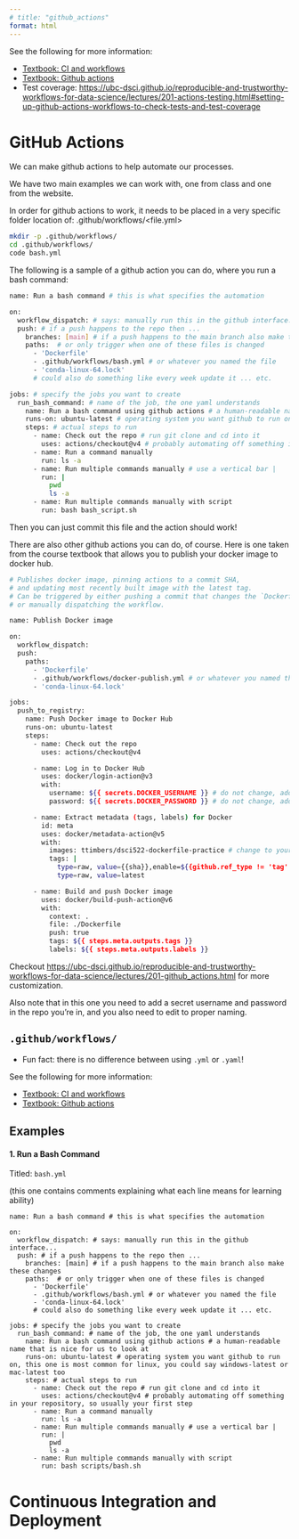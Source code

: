 ```yaml
---
# title: "github_actions"
format: html
---
```


See the following for more information:

- [Textbook: CI and workflows](https://ubc-dsci.github.io/reproducible-and-trustworthy-workflows-for-data-science/lectures/200-continuous-integration.html)
- [Textbook: Github actions](https://ubc-dsci.github.io/reproducible-and-trustworthy-workflows-for-data-science/lectures/201-github_actions.html)
- Test coverage: <https://ubc-dsci.github.io/reproducible-and-trustworthy-workflows-for-data-science/lectures/201-actions-testing.html#setting-up-github-actions-workflows-to-check-tests-and-test-coverage>

# GitHub Actions

We can make github actions to help automate our processes.

We have two main examples we can work with, one from class and one from the website.

In order for github actions to work, it needs to be placed in a very specific folder location of: .github/workflows/<file.yml>

```bash
mkdir -p .github/workflows/
cd .github/workflows/
code bash.yml
```
The following is a sample of a github action you can do, where you run a bash command:

```bash
name: Run a bash command # this is what specifies the automation

on:
  workflow_dispatch: # says: manually run this in the github interface...
  push: # if a push happens to the repo then ...
    branches: [main] # if a push happens to the main branch also make these changes
    paths:  # or only trigger when one of these files is changed
      - 'Dockerfile'
      - .github/workflows/bash.yml # or whatever you named the file
      - 'conda-linux-64.lock'
      # could also do something like every week update it ... etc.

jobs: # specify the jobs you want to create
  run_bash_command: # name of the job, the one yaml understands
    name: Run a bash command using github actions # a human-readable name that is nice for us to look at
    runs-on: ubuntu-latest # operating system you want github to run on, this one is most common for linux, you could say windows-latest or mac-latest too
    steps: # actual steps to run
      - name: Check out the repo # run git clone and cd into it
        uses: actions/checkout@v4 # probably automating off something in your repository, so usually your first step
      - name: Run a command manually
        run: ls -a
      - name: Run multiple commands manually # use a vertical bar |
        run: | 
          pwd
          ls -a
      - name: Run multiple commands manually with script
        run: bash bash_script.sh
```

Then you can just commit this file and the action should work!


There are also other github actions you can do, of course. Here is one taken from the course textbook that allows you to publish your docker image to docker hub.

```bash
# Publishes docker image, pinning actions to a commit SHA,
# and updating most recently built image with the latest tag.
# Can be triggered by either pushing a commit that changes the `Dockerfile`,
# or manually dispatching the workflow.

name: Publish Docker image

on:
  workflow_dispatch:
  push:
    paths:
      - 'Dockerfile'
      - .github/workflows/docker-publish.yml # or whatever you named the file
      - 'conda-linux-64.lock'

jobs:
  push_to_registry:
    name: Push Docker image to Docker Hub
    runs-on: ubuntu-latest
    steps:
      - name: Check out the repo
        uses: actions/checkout@v4

      - name: Log in to Docker Hub
        uses: docker/login-action@v3
        with:
          username: ${{ secrets.DOCKER_USERNAME }} # do not change, add as secret
          password: ${{ secrets.DOCKER_PASSWORD }} # do not change, add as secret

      - name: Extract metadata (tags, labels) for Docker
        id: meta
        uses: docker/metadata-action@v5
        with:
          images: ttimbers/dsci522-dockerfile-practice # change to your image
          tags: |
            type=raw, value={{sha}},enable=${{github.ref_type != 'tag' }}
            type=raw, value=latest

      - name: Build and push Docker image
        uses: docker/build-push-action@v6
        with:
          context: .
          file: ./Dockerfile
          push: true
          tags: ${{ steps.meta.outputs.tags }}
          labels: ${{ steps.meta.outputs.labels }}
```

Checkout <https://ubc-dsci.github.io/reproducible-and-trustworthy-workflows-for-data-science/lectures/201-github_actions.html> for more customization.

Also note that in this one you need to add a secret username and password in the repo you're in, and you also need to edit to proper naming.


## `.github/workflows/`

* Fun fact: there is no difference between using `.yml` or `.yaml`!

See the following for more information:

- [Textbook: CI and workflows](https://ubc-dsci.github.io/reproducible-and-trustworthy-workflows-for-data-science/lectures/200-continuous-integration.html)
- [Textbook: Github actions](https://ubc-dsci.github.io/reproducible-and-trustworthy-workflows-for-data-science/lectures/201-github_actions.html)

## Examples

#### 1. Run a Bash Command

Titled: `bash.yml` 

(this one contains comments explaining what each line means for learning ability)

```
name: Run a bash command # this is what specifies the automation

on:
  workflow_dispatch: # says: manually run this in the github interface...
  push: # if a push happens to the repo then ...
    branches: [main] # if a push happens to the main branch also make these changes
    paths:  # or only trigger when one of these files is changed
      - 'Dockerfile'
      - .github/workflows/bash.yml # or whatever you named the file
      - 'conda-linux-64.lock'
      # could also do something like every week update it ... etc.

jobs: # specify the jobs you want to create
  run_bash_command: # name of the job, the one yaml understands
    name: Run a bash command using github actions # a human-readable name that is nice for us to look at
    runs-on: ubuntu-latest # operating system you want github to run on, this one is most common for linux, you could say windows-latest or mac-latest too
    steps: # actual steps to run
      - name: Check out the repo # run git clone and cd into it
        uses: actions/checkout@v4 # probably automating off something in your repository, so usually your first step
      - name: Run a command manually
        run: ls -a
      - name: Run multiple commands manually # use a vertical bar |
        run: | 
          pwd
          ls -a
      - name: Run multiple commands manually with script
        run: bash scripts/bash.sh
```



# Continuous Integration and Deployment
